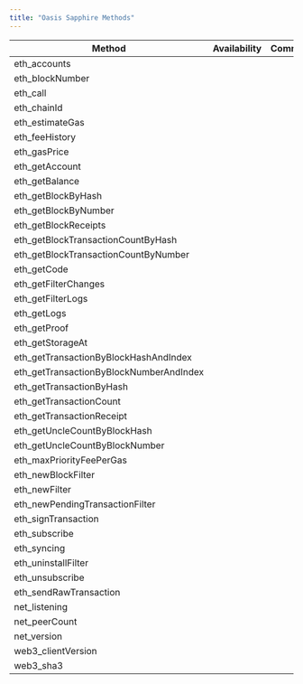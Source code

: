 ```yaml
---
title: "Oasis Sapphire Methods"
---
```


| Method                                   | Availability | Comment |
| ---------------------------------------- | ------------ | ------- |
| eth\_accounts                            | <Icon icon="square-check"  iconType="solid" />            |         |
| eth\_blockNumber                         | <Icon icon="square-check"  iconType="solid" />            |         |
| eth\_call                                | <Icon icon="square-check"  iconType="solid" />            |         |
| eth\_chainId                             | <Icon icon="square-check"  iconType="solid" />            |         |
| eth\_estimateGas                         | <Icon icon="square-check"  iconType="solid" />            |         |
| eth\_feeHistory                          | <Icon icon="square-check"  iconType="solid" />            |         |
| eth\_gasPrice                            | <Icon icon="square-check"  iconType="solid" />            |         |
| eth\_getAccount                          | <Icon icon="square-check"  iconType="solid" />            |         |
| eth\_getBalance                          | <Icon icon="square-check"  iconType="solid" />            |         |
| eth\_getBlockByHash                      | <Icon icon="square-check"  iconType="solid" />            |         |
| eth\_getBlockByNumber                    | <Icon icon="square-check"  iconType="solid" />            |         |
| eth\_getBlockReceipts                    | <Icon icon="square-check"  iconType="solid" />            |         |
| eth\_getBlockTransactionCountByHash      | <Icon icon="square-check"  iconType="solid" />            |         |
| eth\_getBlockTransactionCountByNumber    | <Icon icon="square-check"  iconType="solid" />            |         |
| eth\_getCode                             | <Icon icon="square-check"  iconType="solid" />            |         |
| eth\_getFilterChanges                    | <Icon icon="square-check"  iconType="solid" />            |         |
| eth\_getFilterLogs                       | <Icon icon="square-check"  iconType="solid" />            |         |
| eth\_getLogs                             | <Icon icon="square-check"  iconType="solid" />            |         |
| eth\_getProof                            | <Icon icon="square-check"  iconType="solid" />            |         |
| eth\_getStorageAt                        | <Icon icon="square-check"  iconType="solid" />            |         |
| eth\_getTransactionByBlockHashAndIndex   | <Icon icon="square-check"  iconType="solid" />            |         |
| eth\_getTransactionByBlockNumberAndIndex | <Icon icon="square-check"  iconType="solid" />            |         |
| eth\_getTransactionByHash                | <Icon icon="square-check"  iconType="solid" />            |         |
| eth\_getTransactionCount                 | <Icon icon="square-check"  iconType="solid" />            |         |
| eth\_getTransactionReceipt               | <Icon icon="square-check"  iconType="solid" />            |         |
| eth\_getUncleCountByBlockHash            | <Icon icon="square-check"  iconType="solid" />            |         |
| eth\_getUncleCountByBlockNumber          | <Icon icon="square-check"  iconType="solid" />            |         |
| eth\_maxPriorityFeePerGas                | <Icon icon="square-check"  iconType="solid" />            |         |
| eth\_newBlockFilter                      | <Icon icon="square-check"  iconType="solid" />            |         |
| eth\_newFilter                           | <Icon icon="square-check"  iconType="solid" />            |         |
| eth\_newPendingTransactionFilter         | <Icon icon="square-check"  iconType="solid" />            |         |
| eth\_signTransaction                     | <Icon icon="square-check"  iconType="solid" />            |         |
| eth\_subscribe                           | <Icon icon="square-check"  iconType="solid" />            |         |
| eth\_syncing                             | <Icon icon="square-check"  iconType="solid" />            |         |
| eth\_uninstallFilter                     | <Icon icon="square-check"  iconType="solid" />            |         |
| eth\_unsubscribe                         | <Icon icon="square-check"  iconType="solid" />            |         |
| eth\_sendRawTransaction                  | <Icon icon="square-check"  iconType="solid" />            |         |
| net\_listening                           | <Icon icon="square-check"  iconType="solid" />            |         |
| net\_peerCount                           | <Icon icon="square-check"  iconType="solid" />            |         |
| net\_version                             | <Icon icon="square-check"  iconType="solid" />            |         |
| web3\_clientVersion                      | <Icon icon="square-check"  iconType="solid" />            |         |
| web3\_sha3                               | <Icon icon="square-check"  iconType="solid" />            |         |
